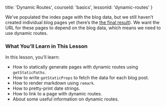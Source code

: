 
  title: 'Dynamic Routes',
  courseId: 'basics',
  lessonId: 'dynamic-routes'
}

We’ve populated the index page with the blog data, but we still haven’t created individual blog pages yet (here’s the [the final result](https://next-learn-starter.now.sh/)). We want the URL for these pages to depend on the blog data, which means we need to use dynamic routes.

### What You’ll Learn in This Lesson

In this lesson, you’ll learn:

- How to statically generate pages with dynamic routes using `getStaticPaths`.
- How to write `getStaticProps` to fetch the data for each blog post.
- How to render markdown using `remark`.
- How to pretty-print date strings.
- How to link to a page with dynamic routes.
- About some useful information on dynamic routes.


